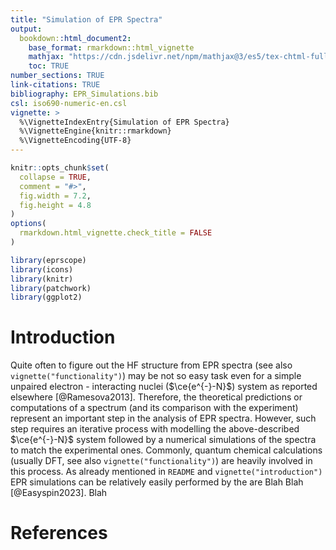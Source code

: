 ```yaml
---
title: "Simulation of EPR Spectra"
output: 
  bookdown::html_document2:
    base_format: rmarkdown::html_vignette
    mathjax: "https://cdn.jsdelivr.net/npm/mathjax@3/es5/tex-chtml-full.js"
    toc: TRUE
number_sections: TRUE
link-citations: TRUE
bibliography: EPR_Simulations.bib
csl: iso690-numeric-en.csl
vignette: >
  %\VignetteIndexEntry{Simulation of EPR Spectra}
  %\VignetteEngine{knitr::rmarkdown}
  %\VignetteEncoding{UTF-8}
---
```


```r
knitr::opts_chunk$set(
  collapse = TRUE,
  comment = "#>",
  fig.width = 7.2,
  fig.height = 4.8
)
options(
  rmarkdown.html_vignette.check_title = FALSE
)
```

```r
library(eprscope)
library(icons)
library(knitr)
library(patchwork)
library(ggplot2)
```

# Introduction

Quite often to figure out the HF structure from EPR spectra (see also `vignette("functionality")`) may be not so easy task even for a simple unpaired electron - interacting nuclei ($\ce{e^{-}-N}$) system as reported elsewhere [@Ramesova2013]. Therefore, the theoretical predictions or computations of a spectrum (and its comparison with the experiment) represent an important step in the analysis of EPR spectra. However, such step requires an iterative process with modelling the above-described $\ce{e^{-}-N}$ system followed by a numerical simulations of the spectra to match the experimental ones. Commonly, quantum chemical calculations (usually DFT, see also `vignette("functionality")`) are heavily involved in this process. As already mentioned in `README` and `vignette("introduction")` EPR simulations can be relatively easily performed by the are Blah Blah [@Easyspin2023]. Blah

# References {.unnumbered}
